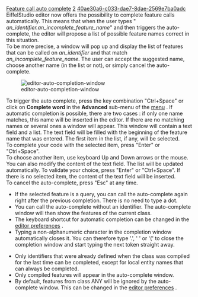 [[Property:title|Feature call auto complete]]
[[Property:weight|2]]
[[Property:uuid|40ae30a6-c033-dae7-8dae-2569e7ba0adc]]
EiffelStudio editor now offers the possibility to complete feature calls automatically. This means that when the user types " ''an_identifier.an_incomplete_feature_name''" and then triggers the auto-complete, the editor will propose a list of possible feature names correct in this situation. <br/>
To be more precise, a window will pop up and display the list of features that can be called on ''an_identifier'' and that match ''an_incomplete_feature_name''. The user can accept the suggested name, choose another name (in the list or not), or simply cancel the auto-complete. 

[[Image:editor-auto-completion-window]]  

To trigger the auto complete, press the key combination "Ctrl+Space" or click on '''Complete word''' in the '''Advanced''' sub-menu of the  [[Edit menu commands|menu]] . If automatic completion is possible, there are two cases : if only one name matches, this name will be inserted in the editor. If there are no matching names or several ones a window will appear. This window will contain a text field and a list. The text field will be filled with the beginning of the feature name that was entered. The first item in the list, if any, will be selected. <br/>
To complete your code with the selected item, press "Enter" or "Ctrl+Space". <br/>
To choose another item, use keyboard Up and Down arrows or the mouse. You can also modify the content of the text field. The list will be updated automatically. To validate your choice, press "Enter" or "Ctrl+Space". If there is no selected item, the content of the text field will be inserted. <br/>
To cancel the auto-complete, press "Esc" at any time. 

{{tip|s''': }}
* If the selected feature is a query, you can call the auto-complete again right after the previous completion. There is no need to type a dot.
* You can call the auto-complete without an identifier. The auto-complete window will then show the features of the current class.
* The keyboard shortcut for automatic completion can be changed in the [[Keyboard shortcuts preferences|editor preferences]] . 
* Typing a non-alphanumeric character in the completion window automatically closes it. You can therefore type '.', ' ' or '(' to close the completion window and start typing the next token straight away.

{{note|s''': }}
* Only identifiers that were already defined when the class was compiled for the last time can be completed, except for local entity names that can always be completed.
* Only compiled features will appear in the auto-complete window.
* By default, features from class ANY will be ignored by the auto-complete window. This can be changed in the [[General Editor Preferences|editor preferences]] . 




